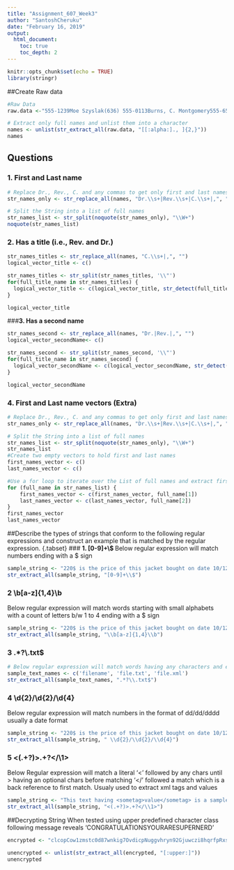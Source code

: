 ```yaml
---
title: "Assignment_607_Week3"
author: "SantoshCheruku"
date: "February 16, 2019"
output:
  html_document:
    toc: true
    toc_depth: 2
---
```


```r
knitr::opts_chunk$set(echo = TRUE)
library(stringr)
```

##Create Raw data
```r
#Raw Data
raw.data <-"555-1239Moe Szyslak(636) 555-0113Burns, C. Montgomery555-6542Rev. Timothy Lovejoy555 8904Ned Flanders636-555-3226Simpson, Homer5553642Dr. Julius Hibbert"

# Extract only full names and unlist them into a character
names <- unlist(str_extract_all(raw.data, "[[:alpha:]., ]{2,}")) 
names

```

## Questions {.tabset}
### **1. First and Last name**
```r

# Replace Dr., Rev., C. and any commas to get only first and last names
str_names_only <- str_replace_all(names, "Dr.\\s+|Rev.\\s+|C.\\s+|,", "")

# Split the String into a list of full names
str_names_list <- str_split(noquote(str_names_only), "\\W+")
noquote(str_names_list)
```

### **2. Has a title (i.e., Rev. and Dr.)**
```r

str_names_titles <- str_replace_all(names, "C.\\s+|,", "")
logical_vector_title <- c()

str_names_titles <- str_split(str_names_titles, '\\"')
for(full_title_name in str_names_titles) {
  logical_vector_title <- c(logical_vector_title, str_detect(full_title_name, "Dr.|Rev."))
}

logical_vector_title

```

###**3. Has a second name**
```r

str_names_second <- str_replace_all(names, "Dr.|Rev.|,", "")
logical_vector_secondName<- c()

str_names_second <- str_split(str_names_second, '\\"')
for(full_title_name in str_names_second) {
  logical_vector_secondName <- c(logical_vector_secondName, str_detect(full_title_name, "\\."))
}

logical_vector_secondName
```

### **4. First and Last name vectors (Extra)**
```r

# Replace Dr., Rev., C. and any commas to get only first and last names
str_names_only <- str_replace_all(names, "Dr.\\s+|Rev.\\s+|C.\\s+|,", "")

# Split the String into a list of full names
str_names_list <- str_split(noquote(str_names_only), "\\W+")
str_names_list
#Create two empty vectors to hold first and last names
first_names_vector <- c()
last_names_vector <- c()

#Use a for loop to iterate over the List of full names and extract first and last names into vectors
for (full_name in str_names_list) { 
    first_names_vector <- c(first_names_vector, full_name[1])  
    last_names_vector <- c(last_names_vector, full_name[2])
}
first_names_vector
last_names_vector
```

##Describe the types of strings that conform to the following regular expressions and construct an example that is matched by the regular expression.  {.tabset}
### **1. [0-9]+\\$ **
Below regular expression will match numbers ending with a $ sign
```r
sample_string <- "220$ is the price of this jacket bought on date 10/12/2018"
str_extract_all(sample_string, "[0-9]+\\$")
```

### **2  \\b[a-z]{1,4}\\b**
Below regular expression will match words starting with small alphabets with a count of letters b/w 1 to 4 ending with a $ sign
```r
sample_string <- "220$ is the price of this jacket bought on date 10/12/2018."
str_extract_all(sample_string, "\\b[a-z]{1,4}\\b")
```
### 3 .*?\\.txt$
```r
# Below regular expression will match words having any characters and ending with a .txt
sample_text_names <- c('filename', 'file.txt', 'file.xml')
str_extract_all(sample_text_names, ".*?\\.txt$")
```
### **4 \\d{2}/\\d{2}/\\d{4}**
Below regular expression will match numbers in the format of dd/dd/dddd usually a date format 
```r
sample_string <- "220$ is the price of this jacket bought on date 10/12/2018"
str_extract_all(sample_string, " \\d{2}/\\d{2}/\\d{4}")
```
### **5 <(.+?)>.+?</\\1> **
Below Regular expression will match a literal '<' followed by any chars until > having an optional chars before matching '</' followed a match which is a back reference to first match. Usualy used to extract xml tags and values
```r
sample_string <- "This text having <sometag>value</sometag> is a sample xml tag"
str_extract_all(sample_string, "<(.+?)>.+?</\\1>")
```


##Decrypting String
When tested using upper predefined character class following message reveals 'CONGRATULATIONSYOURARESUPERNERD'
```r
encrypted <- "clcopCow1zmstc0d87wnkig7OvdicpNuggvhryn92Gjuwczi8hqrfpRxs5Aj5dwpn0TanwoUwisdij7Lj8kpf03AT5Idr3coc0bt7yczjatOaootj55t3Nj3ne6c4Sfek.r1w1YwwojigOd6vrfUrbz2.2bkAnbhzgv4R9i05zEcrop.wAgnb.SqoU65fPa1otfb7wEm24k6t3sR9zqe5fy89n6Nd5t9kc4fE905gmc4Rgxo5nhDk!gr"

unencrypted <- unlist(str_extract_all(encrypted, "[:upper:]"))
unencrypted
```